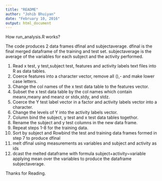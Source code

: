 ```yaml
---
title: "README"
author: "Johib Bhuiyan"
date: "February 10, 2016"
output: html_document
---
```


How run_analysis.R works?

The code produces 2 data frames dfinal and subjectaverage. dfinal is the final merged dataframe of the training and test set. subjectaverage is the average of the variables for each subject and the activity performed.

1. Read x test, y test,subject test, features and activity labels text files into R as data tables.
2. Coerce features into a character vector, remove all (),- and make lower case letters.
3. Change the col names of the x test data table to the features vector.
4. Subset the x test data table by the col names which contain meanx,meany and meanz or stdx,stdy, and stdz.
5. Coerce the Y test label vector in a factor and activity labels vector into a character.
6. Change the levels of Y into the activity labels vector.
7. Column bind the subject, y test and x test data tables togethor.
8. Rename the subject and y test columns in the new data frame.
9. Repeat steps 1-8 for the training data.
10. Sort by subject and Rowbind the test and training data frames formed in step 7 to produce dfinal
11. melt dfinal using measurements as variables and subject and activity as ids
12. dcast the melted dataframe with formula subject+activity~variable applying mean over the variables to produce the dataframe subjectaverage.

Thanks for Reading.




